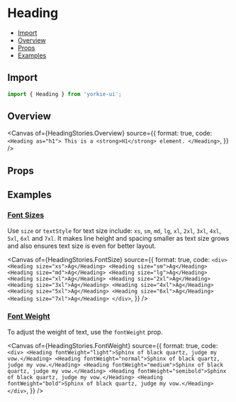 # Heading


<Meta of={HeadingStories} />

- [Import](#import)
- [Overview](#overview)
- [Props](#props)
- [Examples](#examples)

## Import

```jsx
import { Heading } from 'yorkie-ui';
```

## Overview

<Canvas
  of={HeadingStories.Overview}
  source={{
    format: true,
    code: `
      <Heading as="h1">
        This is a <strong>H1</strong> element.
      </Heading>
    `,
  }}
/>

## Props

<Controls />

## Examples

### [Font Sizes](#heading-font-sizes)

Use `size` or `textStyle` for text size include: `xs`, `sm`, `md`, `lg`, `xl`, `2xl`, `3xl`, `4xl`, `5xl`, `6xl` and `7xl`. It makes line height and spacing smaller as text size grows and also ensures text size is even for better layout.

<Canvas
  of={HeadingStories.FontSize}
  source={{
    format: true,
    code: `
      <div>
        <Heading size="xs">Ag</Heading>
        <Heading size="sm">Ag</Heading>
        <Heading size="md">Ag</Heading>
        <Heading size="lg">Ag</Heading>
        <Heading size="xl">Ag</Heading>
        <Heading size="2xl">Ag</Heading>
        <Heading size="3xl">Ag</Heading>
        <Heading size="4xl">Ag</Heading>
        <Heading size="5xl">Ag</Heading>
        <Heading size="6xl">Ag</Heading>
        <Heading size="7xl">Ag</Heading>
      </div>
    `,
  }}
/>

### [Font Weight](#heading-font-weight)

To adjust the weight of text, use the `fontWeight` prop.

<Canvas
  of={HeadingStories.FontWeight}
  source={{
    format: true,
    code: `
      <div>
        <Heading fontWeight="light">Sphinx of black quartz, judge my vow.</Heading>
        <Heading fontWeight="normal">Sphinx of black quartz, judge my vow.</Heading>
        <Heading fontWeight="medium">Sphinx of black quartz, judge my vow.</Heading>
        <Heading fontWeight="semibold">Sphinx of black quartz, judge my vow.</Heading>
        <Heading fontWeight="bold">Sphinx of black quartz, judge my vow.</Heading>
      </div>
    `,
  }}
/>
